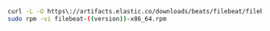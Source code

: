 
```sh
curl -L -O https\://artifacts.elastic.co/downloads/beats/filebeat/filebeat-((version))-x86_64.rpm
sudo rpm -vi filebeat-((version))-x86_64.rpm
```
